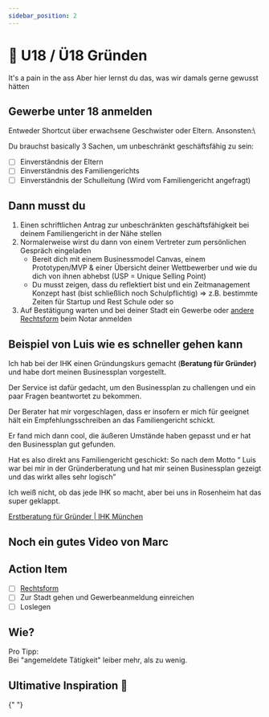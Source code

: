 ```yaml
---
sidebar_position: 2
---
```


# 👀 U18 / Ü18 Gründen

<Admonition icon="📍">
  It's a pain in the ass Aber hier lernst du das, was wir damals gerne gewusst
  hätten
</Admonition>

## Gewerbe unter 18 anmelden

Entweder Shortcut über erwachsene Geschwister oder Eltern. Ansonsten:\

Du brauchst basically 3 Sachen, um unbeschränkt geschäftsfähig zu sein:

- [ ] Einverständnis der Eltern
- [ ] Einverständnis des Familiengerichts
- [ ] Einverständnis der Schulleitung (Wird vom Familiengericht angefragt)

## Dann musst du

1. Einen schriftlichen Antrag zur unbeschränkten geschäftsfähigkeit bei deinem Familiengericht in der Nähe stellen
2. Normalerweise wirst du dann von einem Vertreter zum persönlichen Gespräch eingeladen
   - Bereit dich mit einem Businessmodel Canvas, einem Prototypen/MVP & einer Übersicht deiner Wettbewerber und wie du dich von ihnen abhebst (USP = Unique Selling Point)
   - Du musst zeigen, dass du reflektiert bist und ein Zeitmanagement Konzept hast (bist schließlich noch Schulpflichtig) ⇒ z.B. bestimmte Zeiten für Startup und Rest Schule oder so
3. Auf Bestätigung warten und bei deiner Stadt ein Gewerbe oder [andere Rechtsform](https://www.notion.so/Unternehmensform-5fffa8abe0fa45c981a612e62334c910?pvs=21) beim Notar anmelden

## Beispiel von Luis wie es schneller gehen kann

<ImageFloat
  source="/content/5-gründung-2-u18-luis.png"
  text="Luis Haitzer, Gründer von Stududu"
/>
Ich hab bei der IHK einen Gründungskurs gemacht (**Beratung für Gründer)** und habe
dort meinen Businessplan vorgestellt.

Der Service ist dafür gedacht, um den Businessplan zu challengen und ein paar Fragen beantwortet zu bekommen.

Der Berater hat mir vorgeschlagen, dass er insofern er mich für geeignet hält ein Empfehlungsschreiben an das Familiengericht schickt.

Er fand mich dann cool, die äußeren Umstände haben gepasst und er hat den Businessplan gut gefunden.

Hat es also direkt ans Familiengericht geschickt:
So nach dem Motto “ Luis war bei mir in der Gründerberatung und hat mir seinen Businessplan gezeigt und das wirkt alles sehr logisch”

Ich weiß nicht, ob das jede IHK so macht, aber bei uns in Rosenheim hat das super geklappt.

[Erstberatung für Gründer | IHK München](https://www.ihk-muenchen.de/de/service-beratung/gruendungsberatung)

## Noch ein gutes Video von Marc

<YouTube videoId="l22u3GxLARs" />

## Action Item

- [ ] [Rechtsform](/docs/5%20Gründung/1-unternehmensform.md)
- [ ] Zur Stadt gehen und Gewerbeanmeldung einreichen
- [ ] Loslegen

## Wie?

Pro Tipp:\
Bei "angemeldete Tätigkeit" leiber mehr, als zu wenig.

<YouTube videoId="trPRRPUjpNQ" />

<Tooltipp
  toolName="FigJam"
  toolDescription="Zum Aufschreiben von Ideen beim Brainstorming kannst du kostenlos FigJam nutzen."
  toolSource="https://www.figma.com/de/figjam/"
  tutorialSource="https://www.youtube.com/watch?v=axDzyLEfYgU"
  buttonText="Zu FigJam"
/>

## Ultimative Inspiration 🥵

{" "}
<YouTube videoId="w0rL6Ju9H2Q" />
